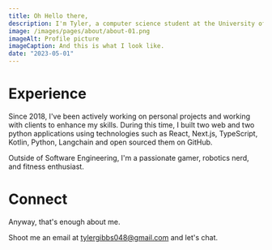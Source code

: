 ```yaml
---
title: Oh Hello there,
description: I'm Tyler, a computer science student at the University of Oklahoma
image: /images/pages/about/about-01.png
imageAlt: Profile picture
imageCaption: And this is what I look like.
date: "2023-05-01"
---
```


# Experience

Since 2018, I've been actively working on personal projects and working with clients to enhance my skills.
During this time, I built two web and two python applications using technologies
such as React, Next.js, TypeScript, Kotlin, Python, Langchain and open sourced them on GitHub.

Outside of Software Engineering, I'm a passionate gamer, robotics nerd, and fitness enthusiast.

# Connect

Anyway, that's enough about me.

Shoot me an email at tylergibbs048@gmail.com and let's chat.
